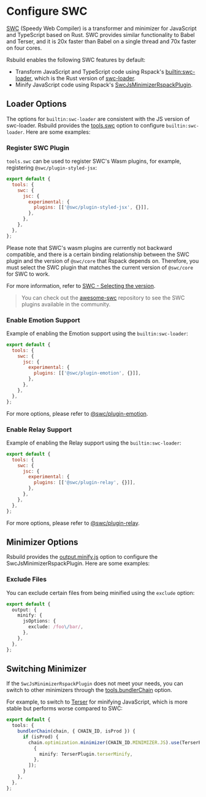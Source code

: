 # Configure SWC

[SWC](https://github.com/swc-project/swc) (Speedy Web Compiler) is a transformer and minimizer for JavaScript and TypeScript based on Rust. SWC provides similar functionality to Babel and Terser, and it is 20x faster than Babel on a single thread and 70x faster on four cores.

Rsbuild enables the following SWC features by default:

- Transform JavaScript and TypeScript code using Rspack's [builtin:swc-loader](https://rspack.dev/guide/features/builtin-swc-loader), which is the Rust version of [swc-loader](https://github.com/swc-project/pkgs/tree/main/packages/swc-loader).
- Minify JavaScript code using Rspack's [SwcJsMinimizerRspackPlugin](https://rspack.dev/plugins/rspack/swc-js-minimizer-rspack-plugin).

## Loader Options

The options for `builtin:swc-loader` are consistent with the JS version of swc-loader. Rsbuild provides the [tools.swc](/config/tools/swc) option to configure `builtin:swc-loader`. Here are some examples:

### Register SWC Plugin

`tools.swc` can be used to register SWC's Wasm plugins, for example, registering `@swc/plugin-styled-jsx`:

```js
export default {
  tools: {
    swc: {
      jsc: {
        experimental: {
          plugins: [['@swc/plugin-styled-jsx', {}]],
        },
      },
    },
  },
};
```

Please note that SWC's wasm plugins are currently not backward compatible, and there is a certain binding relationship between the SWC plugin and the version of `@swc/core` that Rspack depends on. Therefore, you must select the SWC plugin that matches the current version of `@swc/core` for SWC to work.

For more information, refer to [SWC - Selecting the version](https://swc.rs/docs/plugin/selecting-swc-core).

> You can check out the [awesome-swc](https://github.com/swc-contrib/awesome-swc) repository to see the SWC plugins available in the community.

### Enable Emotion Support

Example of enabling the Emotion support using the `builtin:swc-loader`:

```js
export default {
  tools: {
    swc: {
      jsc: {
        experimental: {
          plugins: [['@swc/plugin-emotion', {}]],
        },
      },
    },
  },
};
```

For more options, please refer to [@swc/plugin-emotion](https://www.npmjs.com/package/@swc/plugin-emotion).

### Enable Relay Support

Example of enabling the Relay support using the `builtin:swc-loader`:

```js
export default {
  tools: {
    swc: {
      jsc: {
        experimental: {
          plugins: [['@swc/plugin-relay', {}]],
        },
      },
    },
  },
};
```

For more options, please refer to [@swc/plugin-relay](https://www.npmjs.com/package/@swc/plugin-relay).

## Minimizer Options

Rsbuild provides the [output.minify.js](/config/output/minify) option to configure the SwcJsMinimizerRspackPlugin. Here are some examples:

### Exclude Files

You can exclude certain files from being minified using the `exclude` option:

```ts
export default {
  output: {
    minify: {
      jsOptions: {
        exclude: /foo\/bar/,
      },
    },
  },
};
```

## Switching Minimizer

If the `SwcJsMinimizerRspackPlugin` does not meet your needs, you can switch to other minimizers through the [tools.bundlerChain](/config/tools/bundler-chain) option.

For example, to switch to [Terser](https://github.com/webpack-contrib/terser-webpack-plugin) for minifying JavaScript, which is more stable but performs worse compared to SWC:

```ts
export default {
  tools: {
    bundlerChain(chain, { CHAIN_ID, isProd }) {
      if (isProd) {
        chain.optimization.minimizer(CHAIN_ID.MINIMIZER.JS).use(TerserPlugin, [
          {
            minify: TerserPlugin.terserMinify,
          },
        ]);
      }
    },
  },
};
```
